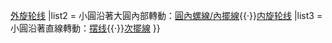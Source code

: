 {{Navbox
|name = 摆线
|title = [[摆线]]
|list1 = 小圓沿著大圓外部轉動：[[外摆线|圓外螺線/外擺線]]{{·}}[[外旋轮线]]
|list2 = 小圓沿著大圓內部轉動：[[圆内螺线|圓內螺線/內擺線]]{{·}}[[内旋轮线]]
|list3 = 小圓沿著直線轉動：[[摆线]]{{·}}[[次擺線]]
}}<noinclude>
[[Category:數學模板|{{PAGENAME}}]]
</noinclude>